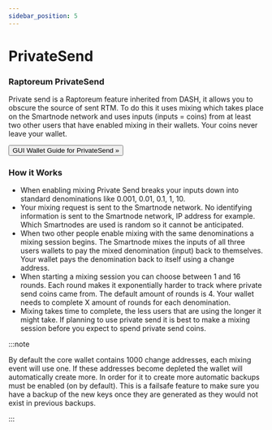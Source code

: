 ```yaml
---
sidebar_position: 5
---
```


# PrivateSend

### Raptoreum PrivateSend

Private send is a Raptoreum feature inherited from DASH, it allows you to obscure the source of sent RTM. To do this it uses mixing which takes place on the Smartnode network and uses inputs (inputs = coins) from at least two other users that have enabled mixing in their wallets. Your coins never leave your wallet.

<Link to="/docs/wallet/gui-wallet/guiwalletguide/privatesend">
<button class="button button--block button--primary">GUI Wallet Guide for PrivateSend »</button>
</Link>

### How it Works

- When enabling mixing Private Send breaks your inputs down into standard denominations like 0.001, 0.01, 0.1, 1, 10.
- Your mixing request is sent to the Smartnode network. No identifying information is sent to the Smartnode network, IP address for example. Which Smartnodes are used is random so it cannot be anticipated.
- When two other people enable mixing with the same denominations a mixing session begins. The Smartnode mixes the inputs of all three users wallets to pay the mixed denomination (input) back to themselves. Your wallet pays the denomination back to itself using a change address.
- When starting a mixing session you can choose between 1 and 16 rounds. Each round makes it exponentially harder to track where private send coins came from. The default amount of rounds is 4. Your wallet needs to complete X amount of rounds for each denomination.
- Mixing takes time to complete, the less users that are using the longer it might take. If planning to use private send it is best to make a mixing session before you expect to spend private send coins.

:::note

By default the core wallet contains 1000 change addresses, each mixing event will use one. If these addresses become depleted the wallet will automatically create more. In order for it to create more automatic backups must be enabled (on by default). This is a failsafe feature to make sure you have a backup of the new keys once they are generated as they would not exist in previous backups.

:::